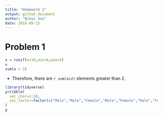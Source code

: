 ```yaml
---
title: "Homework 1"
output: github_document
author: "Bihui Sun"
date: 2018-09-15
---
```


# Problem 1
```r
x = runif(n=10,min=0,max=5)
x
sum(x > 2)

```
* Therefore, there are `r sum(x>2)` elements greater than 2.

```r
library(tidyverse)
y=tibble(
  vec_char=1:10,
  vec_factor=factor(c("Male","Male","Female","Male","Female","Male","Female","Female","Female","Male"))
)
y
```
